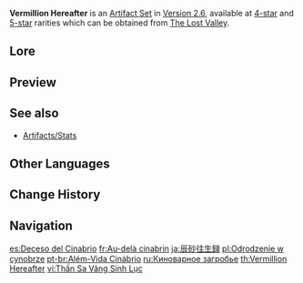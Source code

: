 {{Artifact Set Infobox
|id        = 519
|flower    = Flowering Life
|plume     = Feather of Nascent Light
|sands     = Solar Relic
|goblet    = Moment of the Pact
|circlet   = Thundering Poise
|2pcBonus  = [[ATK]] +18%.
|4pcBonus  = After using an [[Elemental Burst]]. this character will gain the Nascent Light effect, increasing their ATK by 8% for 16s. When the character's [[HP]] decreases, their ATK will further increase by 10%. This increase can occur this way maximum of 4 times. This effect can be triggered once every 0.8s. Nascent Light will be dispelled when the character leaves the field. If an Elemental Burst is used again during the duration of Nascent Light, the original Nascent Light will be dispelled.
|source4.1 = [[The Lost Valley]]
|source4.2 = [[Domain Reliquary: Tier II (2022-04-01)|Domain Reliquary: Tier II]]
|source5.1 = [[The Lost Valley]]
|source5.2 = [[Domain Reliquary: Tier I (2022-04-01)|Domain Reliquary: Tier I]]
|eff_att1  = ATK Increase
|eff_att2  = HP Loss
}}
'''Vermillion Hereafter''' is an [[Artifact Set]] in [[Version 2.6]], available at [[:Category:4-Star Artifacts|4-star]] and [[:Category:5-Star Artifacts|5-star]] rarities which can be obtained from [[The Lost Valley]].
<!--
==Gameplay Notes==
-->

==Lore==
{{ArtifactLore}}

<!--
==Trivia==
-->

==Preview==
{{Preview
|file=Artifact Vermillion Hereafter Passive
|caption=4-Piece Bonus
}}

==See also==
*[[Artifacts/Stats]]

==Other Languages==
{{Other Languages
|en      = Vermillion Hereafter
|zhs     = 辰砂往生录
|zhs_rm  = Chénshā Wǎngshēng Lù
|zht     = 辰砂往生錄
|zht_rm  = Chénshā Wǎngshēng Lù
|zh_tl   = Cinnabar Rebirth Records
|ja      = 辰砂往生録
|ja_rm   = Shinsa Oujou Roku{{Assumed}}
|ja_tl   = Cinnabar Rebirth Records{{Sino|ja}}
|ko      = {{tt|진사|辰砂}} {{tt|왕생록|往生錄}}
|ko_rm   = Jinsa Wangsaeng-rok
|ko_tl   = Cinnabar Death Records
|es      = Deceso del Cinabrio
|es_tl   = Cinnabar's Demise
|fr      = Au-delà cinabrin
|fr_tl   = {{wt|cinnabarine|Cinnabarine}} Hereafter
|ru      = Киноварное загробье
|ru_tl   = Cinnabar Afterlife
|th      = Vermillion Hereafter
|vi      = {{tt|Thần Sa Vãng Sinh Lục|辰砂往生录}}
|vi_tl   = Cinnabar Rebirth Records{{Sino|vi}}
|de      = Vergangenheit des Zinnobers
|de_tl   = Past of Vermillion
|id      = Vermillion Hereafter
|pt      = Além-vida Cinábrio
|pt_tl   = Cinnabar Afterlife
|tr      = Öbür Dünya Zincifresi
|tr_tl   = 
|it      = Aldilà vermiglio
|it_tl   = Vermillion Hereafter
}}

==Change History==
{{Change History|2.6}}

==Navigation==
{{Artifact Navbox}}

[[es:Deceso del Cinabrio]]
[[fr:Au-delà cinabrin]]
[[ja:辰砂往生録]]
[[pl:Odrodzenie w cynobrze]]
[[pt-br:Além-Vida Cinábrio]]
[[ru:Киноварное загробье]]
[[th:Vermillion Hereafter]]
[[vi:Thần Sa Vãng Sinh Lục]]